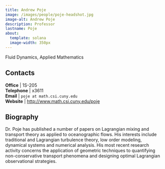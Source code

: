 ```yaml
---
title: Andrew Poje
image: /images/people/poje-headshot.jpg
image-alt: Andrew Poje
description: Professor
lastname: Poje
about:
  template: solana
  image-width: 350px
---
```



Fluid Dynamics, Applied Mathematics


## Contacts

<i class="bi bi-door-open"></i> **Office** | 1S-205 <br/>
<i class="bi bi-telephone"></i> **Telephone** | x3611 <br/>
<i class="bi bi-mailbox"></i> **Email** | `poje at math.csi.cuny.edu` <br/>
<i class="bi bi-x-diamond"></i> **Website**  | [http://www.math.csi.cuny.edu/poje](http://www.math.csi.cuny.edu/poje) <br/>

## Biography

Dr. Poje has published a number of papers on Lagrangian mixing and
transport theory as applied to oceanographic flows.  His interests
include traditional and Lagrangian turbulence theory, low order
modeling, dynamical systems and numerical analysis.  His most recent
research activity concerns the application of geometric techniques to
quantifying non-conservative transport phenomena and designing
optimal Lagrangian observational strategies.


